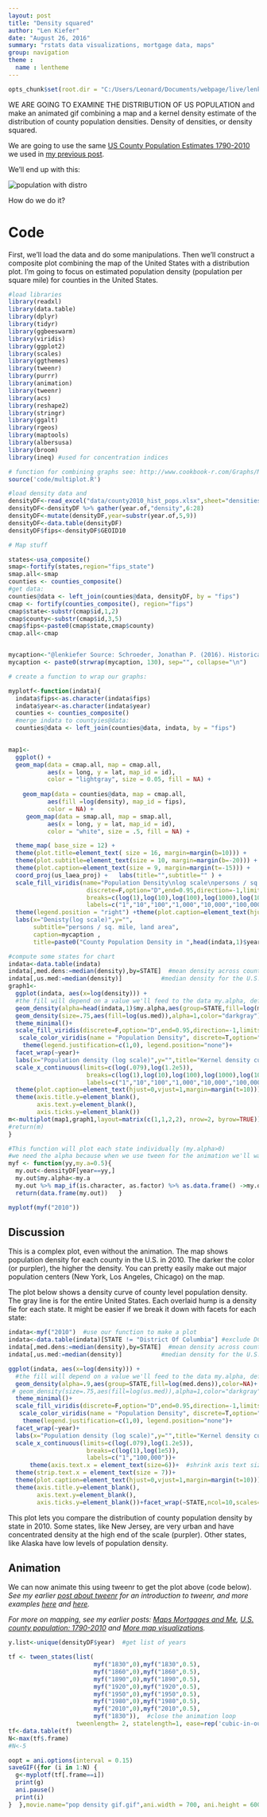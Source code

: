 ```yaml
---
layout: post
title: "Density squared"
author: "Len Kiefer"
date: "August 26, 2016"
summary: "rstats data visualizations, mortgage data, maps"
group: navigation
theme :
  name : lentheme
---
```


```r
opts_chunk$set(root.dir = "C:/Users/Leonard/Documents/webpage/live/lenkiefer.github.com/_Rmd")
```


WE ARE GOING TO EXAMINE THE DISTRIBUTION OF US POPULATION and make an animated gif combining a map and a kernel density estimate of the distribution of county population densities. Density of densities, or density squared.

We are going to use the same [US County Population Estimates 1790-2010](http://conservancy.umn.edu/handle/11299/181605) we used in [my previous post]({% post_url 2016-08-23-US-pop-map-1790-2010 %}).

We'll end up with this:

<img src="{{ site.url }}/img/charts_aug_26_2016/pop density gif.gif" alt="population with distro"/>

How do we do it?

# Code

First, we'll load the data and do some manipulations.  Then we'll construct a composite plot combining the map of the United States with a distribution plot.  I'm going to focus on estimated population density (population per square mile) for counties in the United States.  

```r
#load libraries
library(readxl)
library(data.table)
library(dplyr)
library(tidyr)
library(ggbeeswarm)
library(viridis)
library(ggplot2)
library(scales)
library(ggthemes)
library(tweenr)
library(purrr)
library(animation)
library(tweenr)
library(acs)
library(reshape2)
library(stringr)
library(ggalt)
library(rgeos)
library(maptools)
library(albersusa)
library(broom)
library(ineq) #used for concentration indices
```


```r
# function for combining graphs see: http://www.cookbook-r.com/Graphs/Multiple_graphs_on_one_page_(ggplot2)/
source('code/multiplot.R')

#load density data and 
densityDF<-read_excel("data/county2010_hist_pops.xlsx",sheet="densities")
densityDF<-densityDF %>% gather(year.of,"density",6:28) 
densityDF<-mutate(densityDF,year=substr(year.of,5,9))
densityDF<-data.table(densityDF)
densityDF$fips<-densityDF$GEOID10

# Map stuff

states<-usa_composite()
smap<-fortify(states,region="fips_state")
smap.all<-smap
counties <- counties_composite()
#get data:
counties@data <- left_join(counties@data, densityDF, by = "fips")
cmap <- fortify(counties_composite(), region="fips")
cmap$state<-substr(cmap$id,1,2)
cmap$county<-substr(cmap$id,3,5)
cmap$fips<-paste0(cmap$state,cmap$county)
cmap.all<-cmap


mycaption<-"@lenkiefer Source: Schroeder, Jonathan P. (2016). Historical Population Estimates for 2010 U.S. States, Counties and Metro/Micro Areas, 1790-2010. Retrieved from the Data Repository for the University of Minnesota, http://doi.org/10.13020/D6XW2H."
mycaption <- paste0(strwrap(mycaption, 130), sep="", collapse="\n")

# create a function to wrap our graphs:

myplotf<-function(indata){
  indata$fips<-as.character(indata$fips)
  indata$year<-as.character(indata$year)
  counties <- counties_composite()
  #merge indata to countyies@data:
  counties@data <- left_join(counties@data, indata, by = "fips")
  

map1<-
  ggplot() +
  geom_map(data = cmap.all, map = cmap.all,
           aes(x = long, y = lat, map_id = id),
           color = "lightgray", size = 0.05, fill = NA) +
 
    geom_map(data = counties@data, map = cmap.all,
           aes(fill =log(density), map_id = fips),
           color = NA) +
     geom_map(data = smap.all, map = smap.all,
           aes(x = long, y = lat, map_id = id),
           color = "white", size = .5, fill = NA) +

  theme_map( base_size = 12) +
  theme(plot.title=element_text( size = 16, margin=margin(b=10))) +
  theme(plot.subtitle=element_text(size = 10, margin=margin(b=-20))) +
  theme(plot.caption=element_text(size = 9, margin=margin(t=-15))) +
  coord_proj(us_laea_proj) +   labs(title="",subtitle="" ) +
  scale_fill_viridis(name="Population Density\nlog scale\npersons / sq. mile, land area\n",
                      discrete=F,option="D",end=0.95,direction=-1,limits=c(log(.079),log(2e5)),
                      breaks=c(log(1),log(10),log(100),log(1000),log(10000),log(1e5)),
                      labels=c("1","10","100","1,000","10,000","100,000")) +
  theme(legend.position = "right") +theme(plot.caption=element_text(hjust=0,vjust=1,margin=margin(t=10)))+
  labs(x="Denisty(log scale)",y="",
       subtitle="persons / sq. mile, land area",
       caption=mycaption ,
       title=paste0("County Population Density in ",head(indata,1)$year))

#compute some states for chart
indata<-data.table(indata)
indata[,med.dens:=median(density),by=STATE]  #mean density across counties (unweighted)
indata[,us.med:=median(density)]           #median density for the U.S.
graph1<-
  ggplot(indata, aes(x=log(density))) + 
  #the fill will depend on a value we'll feed to the data my.alpha, defined below
  geom_density(alpha=head(indata,1)$my.alpha,aes(group=STATE,fill=log(med.dens)),color=NA)+
  geom_density(size=.75,aes(fill=log(us.med)),alpha=1,color="darkgray")+
  theme_minimal()+
  scale_fill_viridis(discrete=F,option="D",end=0.95,direction=-1,limits=c(log(.079),log(1.2e5)),name="Median County Density")+
   scale_color_viridis(name = "Population Density", discrete=T,option="D",end=0.95)+
    theme(legend.justification=c(1,0), legend.position="none")+
  facet_wrap(~year)+
  labs(x="Population density (log scale)",y="",title="Kernel density curve fit to county population density",subtitle="distribution over population density for each county in the U.S.",caption="Line distribution for U.S.\nEach colored area shows distribution across counties for an individual state")+
  scale_x_continuous(limits=c(log(.079),log(1.2e5)),
                      breaks=c(log(1),log(10),log(100),log(1000),log(10000),log(1e5)),
                      labels=c("1","10","100","1,000","10,000","100,000"))+
  theme(plot.caption=element_text(hjust=0,vjust=1,margin=margin(t=10)))+
  theme(axis.title.y=element_blank(),
        axis.text.y=element_blank(),
        axis.ticks.y=element_blank())
m<-multiplot(map1,graph1,layout=matrix(c(1,1,2,2), nrow=2, byrow=TRUE))
#return(m)  
}

#This function will plot each state individually (my.alpha>0)
#we need the alpha because when we use tween for the animation we'll want to fade in and out
myf <- function(yy,my.a=0.5){
  my.out<-densityDF[year==yy,]
  my.out$my.alpha<-my.a
  my.out %>% map_if(is.character, as.factor) %>% as.data.frame() ->my.out 
  return(data.frame(my.out))   }

myplotf(myf("2010"))

```

## Discussion

This is a complex plot, even without the animation.  The map shows population density for each county in the U.S. in 2010. The darker the color (or purpler), the higher the density. You can pretty easily make out major population centers (New York, Los Angeles, Chicago) on the map.

The plot below shows a density curve of county level population density. The gray line is for the entire United States.  Each overlaid hump is a density fie for each state. It might be easier if we break it down with facets for each state:

```r
indata<-myf("2010")  #use our function to make a plot
indata<-data.table(indata)[STATE != "District Of Columbia"] #exclude DC so we have 50 states
indata[,med.dens:=median(density),by=STATE]  #mean density across counties (unweighted)
indata[,us.med:=median(density)]           #median density for the U.S.

ggplot(indata, aes(x=log(density))) + 
  #the fill will depend on a value we'll feed to the data my.alpha, defined below
  geom_density(alpha=.9,aes(group=STATE,fill=log(med.dens)),color=NA)+
 # geom_density(size=.75,aes(fill=log(us.med)),alpha=1,color="darkgray")+
  theme_minimal()+
  scale_fill_viridis(discrete=F,option="D",end=0.95,direction=-1,limits=c(log(.079),log(1.2e5)),name="Median County Density")+
   scale_color_viridis(name = "Population Density", discrete=T,option="D",end=0.95)+
    theme(legend.justification=c(1,0), legend.position="none")+
  facet_wrap(~year)+
  labs(x="Population density (log scale)",y="",title="Kernel density curve fit to county population density",subtitle="distribution over population density for each county in the U.S. (2010)",caption=paste0("Each colored area shows distribution across counties for an individual state\n",mycaption))+
  scale_x_continuous(limits=c(log(.079),log(1.2e5)),
                      breaks=c(log(1),log(1e5)),
                      labels=c("1","100,000"))+
      theme(axis.text.x = element_text(size=6))+  #shrink axis text size
  theme(strip.text.x = element_text(size = 7))+
  theme(plot.caption=element_text(hjust=0,vjust=1,margin=margin(t=10)))+
  theme(axis.title.y=element_blank(),
        axis.text.y=element_blank(),
        axis.ticks.y=element_blank())+facet_wrap(~STATE,ncol=10,scales="free_y")
```

This plot lets you compare the distribution of county population density by state in 2010. Some states, like New Jersey, are very urban and have concentrated density at the high end of the scale (purpler). Other states, like Alaska have low levels of population density.  

## Animation

We can now animate this using tweenr to get the plot above (code below).  *See my earlier [post about tweenr]({% post_url 2016-05-29-improving-R-animated-gifs-with-tweenr %}) for an introduction to tweenr, and more examples [here]({% post_url 2016-05-30-more-tweenr-animations %}) and [here]({% post_url 2016-06-26-week-in-review %}).*

*For more on mapping, see my earlier posts: [Maps Mortgages and Me]({% post_url 2016-08-21-maps-mortgages-and-me %}), [U.S. county population: 1790-2010]({% post_url 2016-08-23-US-pop-map-1790-2010 %}) and [More map visualizations]({% post_url 2016-08-24-more-maps%}).*

```r
y.list<-unique(densityDF$year)  #get list of years

tf <- tween_states(list(
                        myf("1830",0),myf("1830",0.5),
                        myf("1860",0),myf("1860",0.5),
                        myf("1890",0),myf("1890",0.5),
                        myf("1920",0),myf("1920",0.5),
                        myf("1950",0),myf("1950",0.5),
                        myf("1980",0),myf("1980",0.5),
                        myf("2010",0),myf("2010",0.5),
                        myf("1830")),  #close the animation loop
                   tweenlength= 2, statelength=1, ease=rep('cubic-in-out',2),nframes=170)
tf<-data.table(tf)
N<-max(tf$.frame)
#N<-5

oopt = ani.options(interval = 0.15)
saveGIF({for (i in 1:N) {
  g<-myplotf(tf[.frame==i])
  print(g)
  ani.pause()
  print(i)
}  },movie.name="pop density gif.gif",ani.width = 700, ani.height = 600)

```



